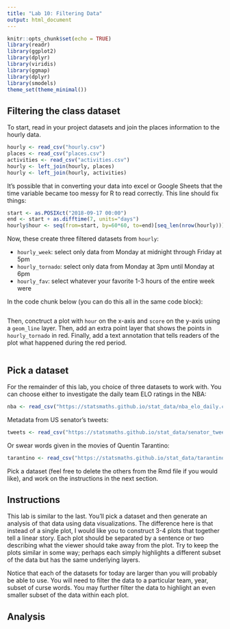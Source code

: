 ```yaml
---
title: "Lab 10: Filtering Data"
output: html_document
---
```


```r
knitr::opts_chunk$set(echo = TRUE)
library(readr)
library(ggplot2)
library(dplyr)
library(viridis)
library(ggmap)
library(dplyr)
library(smodels)
theme_set(theme_minimal())
```

## Filtering the class dataset

To start, read in your project datasets and join the places information to the
hourly data.

```r
hourly <- read_csv("hourly.csv")
places <- read_csv("places.csv")
activities <- read_csv("activities.csv")
hourly <- left_join(hourly, places)
hourly <- left_join(hourly, activities)
```

It's possible that in converting your data into excel or Google Sheets that the
time variable became too messy for R to read correctly. This line should fix 
things:

```r
start <- as.POSIXct("2018-09-17 00:00")
end <- start + as.difftime(7, units="days")
hourly$hour <- seq(from=start, by=60*60, to=end)[seq_len(nrow(hourly))]
```

Now, these create three filtered datasets from `hourly`:

- `hourly_week`: select only data from Monday at midnight through Friday at 5pm
- `hourly_tornado`: select only data from Monday at 3pm until Monday at 6pm
- `hourly_fav`: select whatever your favorite 1-3 hours of the entire week were

In the code chunk below (you can do this all in the same code block):

```r

```

Then, conctruct a plot with `hour` on the x-axis and `score` on the y-axis using
a `geom_line` layer. Then, add an extra point layer that shows the points in
`hourly_tornado` in red. Finally, add a text annotation that tells readers of the
plot what happened during the red period.

```r

```

## Pick a dataset

For the remainder of this lab, you choice of three datasets to work with.
You can choose either to investigate the daily team ELO ratings in the NBA:

```r
nba <- read_csv("https://statsmaths.github.io/stat_data/nba_elo_daily.csv")
```

Metadata from US senator's tweets:

```r
tweets <- read_csv("https://statsmaths.github.io/stat_data/senator_tweets_meta.csv")
```

Or swear words given in the movies of Quentin Tarantino:

```r
tarantino <- read_csv("https://statsmaths.github.io/stat_data/tarantino.csv")
```

Pick a dataset (feel free to delete the others from the Rmd file if you would
like), and work on the instructions in the next section.

## Instructions

This lab is similar to the last. You'll pick a dataset and then generate an
analysis of that data using data visualizations. The difference here is that
instead of a single plot, I would like you to construct 3-4 plots that
together tell a linear story. Each plot should be separated by a sentence or
two describing what the viewer should take away from the plot. Try to keep the
plots similar in some way; perhaps each simply highlights a different subset
of the data but has the same underlying layers.

Notice that each of the datasets for today are larger than you will probably
be able to use. You will need to filter the data to a particular team, year,
subset of curse words. You may further filter the data to highlight an even
smaller subset of the data within each plot.

## Analysis


